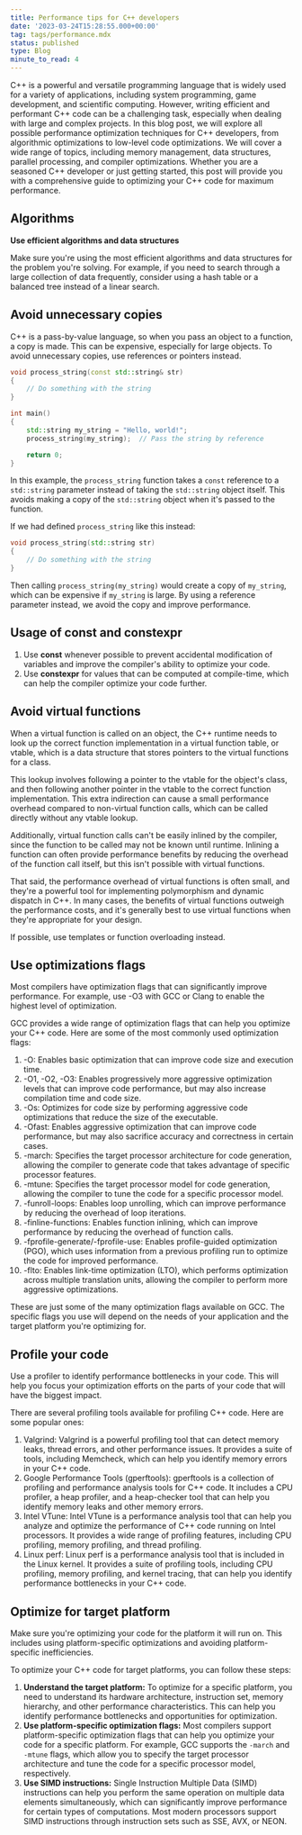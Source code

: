 ```yaml
---
title: Performance tips for C++ developers
date: '2023-03-24T15:28:55.000+00:00'
tag: tags/performance.mdx
status: published
type: Blog
minute_to_read: 4
---
```


C++ is a powerful and versatile programming language that is widely used for a variety of applications, including system programming, game development, and scientific computing. However, writing efficient and performant C++ code can be a challenging task, especially when dealing with large and complex projects. In this blog post, we will explore all possible performance optimization techniques for C++ developers, from algorithmic optimizations to low-level code optimizations. We will cover a wide range of topics, including memory management, data structures, parallel processing, and compiler optimizations. Whether you are a seasoned C++ developer or just getting started, this post will provide you with a comprehensive guide to optimizing your C++ code for maximum performance.

## Algorithms

**Use efficient algorithms and data structures**

Make sure you're using the most efficient algorithms and data structures for the problem you're solving. For example, if you need to search through a large collection of data frequently, consider using a hash table or a balanced tree instead of a linear search.

## Avoid unnecessary copies

C++ is a pass-by-value language, so when you pass an object to a function, a copy is made. This can be expensive, especially for large objects. To avoid unnecessary copies, use references or pointers instead.

```cpp
void process_string(const std::string& str)
{
    // Do something with the string
}

int main()
{
    std::string my_string = "Hello, world!";
    process_string(my_string);  // Pass the string by reference

    return 0;
}
```

In this example, the `process_string` function takes a `const` reference to a `std::string` parameter instead of taking the `std::string` object itself. This avoids making a copy of the `std::string` object when it's passed to the function.

If we had defined `process_string` like this instead:

```cpp
void process_string(std::string str)
{
    // Do something with the string
}
```

Then calling `process_string(my_string)` would create a copy of `my_string`, which can be expensive if `my_string` is large. By using a reference parameter instead, we avoid the copy and improve performance.

## Usage of const and constexpr

1. Use **const** whenever possible to prevent accidental modification of variables and improve the compiler's ability to optimize your code.
2. Use **constexpr** for values that can be computed at compile-time, which can help the compiler optimize your code further.

## Avoid virtual functions

When a virtual function is called on an object, the C++ runtime needs to look up the correct function implementation in a virtual function table, or vtable, which is a data structure that stores pointers to the virtual functions for a class.

This lookup involves following a pointer to the vtable for the object's class, and then following another pointer in the vtable to the correct function implementation. This extra indirection can cause a small performance overhead compared to non-virtual function calls, which can be called directly without any vtable lookup.

Additionally, virtual function calls can't be easily inlined by the compiler, since the function to be called may not be known until runtime. Inlining a function can often provide performance benefits by reducing the overhead of the function call itself, but this isn't possible with virtual functions.

That said, the performance overhead of virtual functions is often small, and they're a powerful tool for implementing polymorphism and dynamic dispatch in C++. In many cases, the benefits of virtual functions outweigh the performance costs, and it's generally best to use virtual functions when they're appropriate for your design.

If possible, use templates or function overloading instead.

## Use optimizations flags

Most compilers have optimization flags that can significantly improve performance. For example, use -O3 with GCC or Clang to enable the highest level of optimization.

GCC provides a wide range of optimization flags that can help you optimize your C++ code. Here are some of the most commonly used optimization flags:

1. \-O: Enables basic optimization that can improve code size and execution time.
2. \-O1, -O2, -O3: Enables progressively more aggressive optimization levels that can improve code performance, but may also increase compilation time and code size.
3. \-Os: Optimizes for code size by performing aggressive code optimizations that reduce the size of the executable.
4. \-Ofast: Enables aggressive optimization that can improve code performance, but may also sacrifice accuracy and correctness in certain cases.
5. \-march: Specifies the target processor architecture for code generation, allowing the compiler to generate code that takes advantage of specific processor features.
6. \-mtune: Specifies the target processor model for code generation, allowing the compiler to tune the code for a specific processor model.
7. \-funroll-loops: Enables loop unrolling, which can improve performance by reducing the overhead of loop iterations.
8. \-finline-functions: Enables function inlining, which can improve performance by reducing the overhead of function calls.
9. \-fprofile-generate/-fprofile-use: Enables profile-guided optimization (PGO), which uses information from a previous profiling run to optimize the code for improved performance.
10. \-flto: Enables link-time optimization (LTO), which performs optimization across multiple translation units, allowing the compiler to perform more aggressive optimizations.

These are just some of the many optimization flags available on GCC. The specific flags you use will depend on the needs of your application and the target platform you're optimizing for.

## Profile your code

Use a profiler to identify performance bottlenecks in your code. This will help you focus your optimization efforts on the parts of your code that will have the biggest impact.

There are several profiling tools available for profiling C++ code. Here are some popular ones:

1. Valgrind: Valgrind is a powerful profiling tool that can detect memory leaks, thread errors, and other performance issues. It provides a suite of tools, including Memcheck, which can help you identify memory errors in your C++ code.
2. Google Performance Tools (gperftools): gperftools is a collection of profiling and performance analysis tools for C++ code. It includes a CPU profiler, a heap profiler, and a heap-checker tool that can help you identify memory leaks and other memory errors.
3. Intel VTune: Intel VTune is a performance analysis tool that can help you analyze and optimize the performance of C++ code running on Intel processors. It provides a wide range of profiling features, including CPU profiling, memory profiling, and thread profiling.
4. Linux perf: Linux perf is a performance analysis tool that is included in the Linux kernel. It provides a suite of profiling tools, including CPU profiling, memory profiling, and kernel tracing, that can help you identify performance bottlenecks in your C++ code.

## Optimize for target platform

Make sure you're optimizing your code for the platform it will run on. This includes using platform-specific optimizations and avoiding platform-specific inefficiencies.

To optimize your C++ code for target platforms, you can follow these steps:

1. **Understand the target platform:** To optimize for a specific platform, you need to understand its hardware architecture, instruction set, memory hierarchy, and other performance characteristics. This can help you identify performance bottlenecks and opportunities for optimization.
2. **Use platform-specific optimization flags:** Most compilers support platform-specific optimization flags that can help you optimize your code for a specific platform. For example, GCC supports the `-march` and `-mtune` flags, which allow you to specify the target processor architecture and tune the code for a specific processor model, respectively.
3. **Use SIMD instructions:** Single Instruction Multiple Data (SIMD) instructions can help you perform the same operation on multiple data elements simultaneously, which can significantly improve performance for certain types of computations. Most modern processors support SIMD instructions through instruction sets such as SSE, AVX, or NEON.
